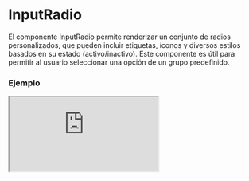 # InputRadio

El componente InputRadio permite renderizar un conjunto de radios personalizados, que pueden incluir etiquetas, íconos y diversos estilos basados en su estado (activo/inactivo). Este componente es útil para permitir al usuario seleccionar una opción de un grupo predefinido.


### Ejemplo

<Iframe minHeightIframe="30dvh" src="https://fenextjs-component-storybook.vercel.app/iframe.html?args=&id=input-inputradio--index&viewMode=story" />

### Importación

Para importar el componente InputRadio, se puede hacer desde fenextjs

```tsx copy
import { InputRadio } from "fenextjs";
```

### Parámetros

| Parámetro | Tipo | Requerido | Default | Descripcion |
| --------- | ---- | --------- | ------- | ----------- |
| items | InputRadioItemProps\<T\>[] | no | [] | Lista de elementos del radio. Cada elemento contiene un id, etiqueta y datos opcionales. |
| labelPosition | 'right' \| 'left' | no | 'right' | Posición de la etiqueta en relación con el radio (a la derecha o izquierda). |
| name | string | no | '' | El atributo 'name' del elemento radio. Útil para agrupar radios con el mismo nombre. |
| onChange | (e: InputRadioItemProps\<T\>) =\> void | no | (e) =\> env_log(e, \{ name: 'input radio onchange' \}) | Función que se ejecuta al cambiar el estado del radio. Recibe el elemento seleccionado como parámetro. |
| defaultValue | InputRadioItemProps\<T\> | no | undefined | Valor por defecto del radio al renderizarlo por primera vez. |
| value | InputRadioItemProps\<T\> | no | undefined | El valor actual del radio. Controla qué elemento está seleccionado. |
| disabled | boolean | no | false | Indica si el grupo de radios está deshabilitado, evitando que los usuarios seleccionen una opción. |
| classNameContent | string | no | '' | Clase CSS para personalizar el contenedor general del radio. |
| classNameLabel | string | no | '' | Clase CSS para la etiqueta del radio. |
| classNameLabelActive | string | no | '' | Clase CSS para la etiqueta cuando el radio está activo. |
| classNameLabelInactive | string | no | '' | Clase CSS para la etiqueta cuando el radio está inactivo. |
| classNameText | string | no | '' | Clase CSS para el texto junto al radio. |
| classNameContentRadio | string | no | '' | Clase CSS para el contenedor del radio. |
| classNameContentRadioActive | string | no | '' | Clase CSS para el contenedor del radio cuando está activo. |
| classNameContentRadioInactive | string | no | '' | Clase CSS para el contenedor del radio cuando está inactivo. |
| classNameRadio | string | no | '' | Clase CSS para el elemento input radio. |
| classNameRadioActive | string | no | '' | Clase CSS para el elemento input radio cuando está activo. |
| classNameRadioInactive | string | no | '' | Clase CSS para el elemento input radio cuando está inactivo. |
| icon | ReactNode | no | \<Check /\> | Icono que se muestra junto al radio cuando está activo. |

### Storybook

Para ver el storybook del componente lo puede hacer con este [link](https://fenextjs-component-storybook.vercel.app/?path=/story/input-inputradio--index)

### Usos

- Básico

```tsx copy
<InputRadio items={[{ id: '1', label: 'Opción 1' }, { id: '2', label: 'Opción 2' }]} />
```

- Radio con icono

```tsx copy
<InputRadio items={[{ id: '1', label: 'Opción 1' }, { id: '2', label: 'Opción 2' }]} icon={<Check />} />
```

- Radio deshabilitado

```tsx copy
<InputRadio items={[{ id: '1', label: 'Opción 1' }]} disabled={true} />
```

- Radio con onChange

```tsx copy
<InputRadio items={[{ id: '1', label: 'Opción 1' }]} onChange={(item) => console.log(item)} />
```

